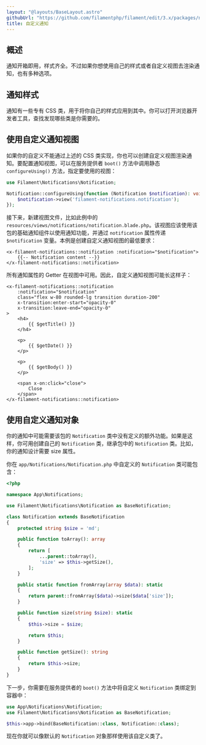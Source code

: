 ```yaml
---
layout: "@layouts/BaseLayout.astro"
githubUrl: "https://github.com/filamentphp/filament/edit/3.x/packages/notifications/docs/05-customizing-notifications.md"
title: 自定义通知
---
```


## 概述

通知开箱即用，样式齐全。不过如果你想使用自己的样式或者自定义视图去渲染通知，也有多种选项。

## 通知样式

通知有一些专有 CSS 类，用于将你自己的样式应用到其中。你可以打开浏览器开发者工具，查找发现哪些类是你需要的。

## 使用自定义通知视图

如果你的自定义不能通过上述的 CSS 类实现，你也可以创建自定义视图渲染通知。要配置通知视图，可以在服务提供者 `boot()` 方法中调用静态 `configureUsing()` 方法，指定要使用的视图：

```php
use Filament\Notifications\Notification;

Notification::configureUsing(function (Notification $notification): void {
    $notification->view('filament-notifications.notification');
});
```

接下来，新建视图文件，比如此例中的 `resources/views/notifications/notification.blade.php`。该视图应该使用该包的基础通知组件以使用通知功能，并通过 `notification` 属性传递 `$notification` 变量。本例是创建自定义通知视图的最低要求：

```blade
<x-filament-notifications::notification :notification="$notification">
    {{-- Notification content --}}
</x-filament-notifications::notification>
```

所有通知属性的 Getter 在视图中可用。因此，自定义通知视图可能长这样子：

```blade
<x-filament-notifications::notification
    :notification="$notification"
    class="flex w-80 rounded-lg transition duration-200"
    x-transition:enter-start="opacity-0"
    x-transition:leave-end="opacity-0"
>
    <h4>
        {{ $getTitle() }}
    </h4>

    <p>
        {{ $getDate() }}
    </p>

    <p>
        {{ $getBody() }}
    </p>

    <span x-on:click="close">
        Close
    </span>
</x-filament-notifications::notification>
```

## 使用自定义通知对象

你的通知中可能需要该包的 `Notification` 类中没有定义的额外功能。如果是这样，你可用创建自己的 `Notification` 类，继承包中的 `Notification` 类。比如，你的通知设计需要 size 属性。

你在 `app/Notifications/Notification.php` 中自定义的 `Notification` 类可能包含：

```php
<?php

namespace App\Notifications;

use Filament\Notifications\Notification as BaseNotification;

class Notification extends BaseNotification
{
    protected string $size = 'md';

    public function toArray(): array
    {
        return [
            ...parent::toArray(),
            'size' => $this->getSize(),
        ];
    }

    public static function fromArray(array $data): static
    {
        return parent::fromArray($data)->size($data['size']);
    }

    public function size(string $size): static
    {
        $this->size = $size;

        return $this;
    }

    public function getSize(): string
    {
        return $this->size;
    }
}
```

下一步，你需要在服务提供者的 `boot()` 方法中将自定义 `Notification` 类绑定到容器中：

```php
use App\Notifications\Notification;
use Filament\Notifications\Notification as BaseNotification;

$this->app->bind(BaseNotification::class, Notification::class);
```

现在你就可以像默认的 `Notification` 对象那样使用该自定义类了。

